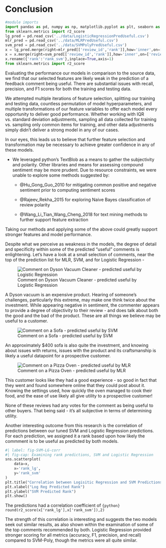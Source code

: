 # Conclusion {#sec-conclusions}

```{python}
#module imports
import pandas as pd, numpy as np, matplotlib.pyplot as plt, seaborn as sns
from sklearn.metrics import r2_score
lg_pred = pd.read_csv('../data/LogisticRegressionPredUseful.csv')
mlr_pred = pd.read_csv('../data/MLRPredUseful.csv')
svm_pred = pd.read_csv('../data/SVMPolyPredUseful.csv')
x = lg_pred.merge(right=mlr_pred[['review_id','rank']],how='inner',on=['review_id'],suffixes=['_lg','_mlr'])
x = x.merge(right=svm_pred[['review_id','rank']],how='inner',on=['review_id'],suffixes=['_svm'])
x.rename({'rank':'rank_svm'},inplace=True,axis=1)
from sklearn.metrics import r2_score


```

Evaluating the performance our models in comparison to the source data, we find that our selected features are likely weak in the prediction of a feedback comment being useful.  There are substantial issues with recall, precision, and F1 scores for both the training and testing data.

We attempted multiple iterations of feature selection, splitting our training and testing data, countless permutation of model hyperparameters, and multiple transformations of our feature variables to offer each model every opportunity to deliver good performance.  Whether working with IQR vs. standard deviation adjustments, sampling all data collected for training vs. sampling only common items for training, and other data adjustments simply didn't deliver a strong model in any of our cases.

In our eyes, this leads us to believe that further feature selection and transformation may be necessary to achieve greater confidence in any of these models.

* We leveraged python's TextBlob as a means to gather the subjectivity and polarity.  Other libraries and means for assessing compound sentiment may be more prudent.  Due to resource constraints, we were unable to explore some methods suggested by:

    * @Hu_Gong_Guo_2010 for mitigating common positive and negative sentiment prior to computing sentiment scores

    * @Rajeev_Rekha_2015 for exploring Naive Bayes classification of review polarity

    * @Wang_Li_Tian_Wang_Cheng_2018 for text mining methods to further support feature extraction

Taking our methods and applying some of the above could greatly support stronger features and model performance.

<!--add stuff here for recommended tweaks, research, etc-->

Despite what we perceive as weakness in the models, the degree of detail and specificity within some of the predicted "useful" comments is enlightening.  Let's have a look at a small selection of comments, near the top of the prediction list  for MLR, SVM, and for Logistic Regression - 

![Comment on Dyson Vacuum Cleaner - predicted useful by Logistic Regression](./imgs/Comment.jpg){#fig-dyson-vacuum}

A Dyson vacuum is an expensive product.  Hearing of someone's challenges, particularly this extreme, may make one think twice about the investment.  While appearing negative in sentiment, the commenter appears to provide a degree of objectivity to their review - and does talk about both the good and the bad of the product.  These are all things we believe may be useful to a customer.

![Comment on a Sofa - predicted useful by SVM](./imgs/Comment2.jpg){#fig-cheap-sofa}

An approximately $400 sofa is also quite the investment, and knowing about issues with returns, issues with the product and its craftsmanship is likely a useful datapoint for a prospective customer.

![Comment on a Pizza Oven - predicted useful by MLR](./imgs/Comment3.jpg){#fig-pizza-oven}

This customer looks like they had a good experience - so good in fact that they went and found somewhere online that they could post about it.  Knowing the settings used, how quickly the oven managed to cook their food, and the ease of use likely all give utility to a prospective customer!

None of these reviews had any votes for the comment as being useful to other buyers.  That being said - it's all subjective in terms of determining utility.

Another interesting outcome from this research is the correlation of predictions between our tuned SVM and Logistic Regression predictions.  For each prediction, we assigned it a rank based upon how likely the commment is to be useful as predicted by both models.

```{python fig-SVM-LG-corr}
#| label: fig-SVM-LG-corr
#| fig-cap: Examining rank predictions, SVM and Logistic Regression
sns.scatterplot(
    data=x,
    x='rank_lg',
    y='rank_svm'
)
plt.title("Correlation between Logisitic Regression and SVM Predictions")
plt.xlabel("Log Reg Predicted Rank")
plt.ylabel("SVM Predicted Rank")
plt.show()
```

The predictions had a correlation coefficient of `{python} round(r2_score(x['rank_lg'],x['rank_svm']),2)`

The strength of this correlation is interesting and suggests the two models seek out similar results, as also shown within the examination of some of the top comments recommended by both.  Logistic Regression provided stronger scoring for all metrics (accuracy, F1, precision, and recall) compared to SVM-Poly, though the metrics were all quite similar.